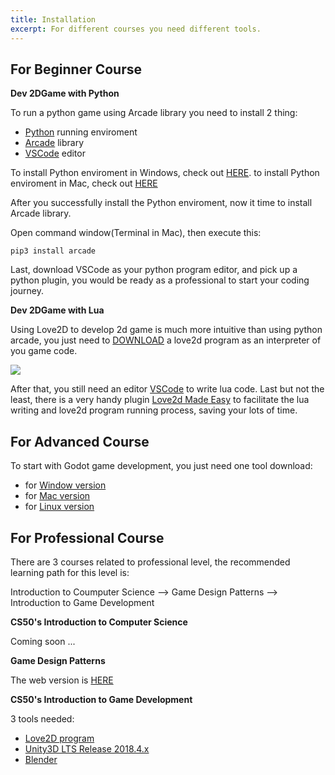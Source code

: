 ```yaml
---
title: Installation
excerpt: For different courses you need different tools.
---
```


## For Beginner Course

**Dev 2DGame with Python**

To run a python game using Arcade library you need to install 2 thing:

- [Python](https://www.python.org/) running enviroment
- [Arcade](https://arcade.academy/) library
- [VSCode](https://code.visualstudio.com/download) editor

To install Python enviroment in Windows, check out [HERE](https://arcade.academy/installation_windows.html).
to install Python enviroment in Mac, check out [HERE](https://arcade.academy/installation_mac.html)

After you successfully install the Python enviroment, now it time to install Arcade library.

Open command window(Terminal in Mac), then execute this:

```
pip3 install arcade
```

Last, download VSCode as your python program editor, and pick up a python plugin, you would be ready as a professional to start your coding journey.

**Dev 2DGame with Lua**

Using Love2D to develop 2d game is much more intuitive than using python arcade, you just need to [DOWNLOAD](https://love2d.org/) a love2d program as an interpreter of you game code.

<Image src="downloadlove2d.png" colStart="null|2" w="full" overflow="hidden"/>

After that, you still need an editor [VSCode](https://code.visualstudio.com/download) to write lua code. Last but not the least, there is a very handy plugin [Love2d Made Easy](https://marketplace.visualstudio.com/items?itemName=lwz7512.love2d-made-easy) to facilitate the lua writing and love2d program running process, saving your lots of time.


## For Advanced Course

To start with Godot game development, you just need one tool download:

- for [Window version](https://godotengine.org/download/windows)
- for [Mac version](https://godotengine.org/download/osx)
- for [Linux version](https://godotengine.org/download/linux)

## For Professional Course

There are 3 courses related to professional level, the recommended learning path for this level is:

Introduction to Coumputer Science --> Game Design Patterns --> Introduction to Game Development


**CS50's Introduction to Computer Science**

Coming soon ...

**Game Design Patterns**

The web version is [HERE](https://gameprogrammingpatterns.com/contents.html)

**CS50's Introduction to Game Development**

3 tools needed:

- [Love2D program](https://love2d.org/)
- [Unity3D LTS Release 2018.4.x](https://unity3d.com/unity/qa/lts-releases)
- [Blender](https://www.blender.org/download/)
